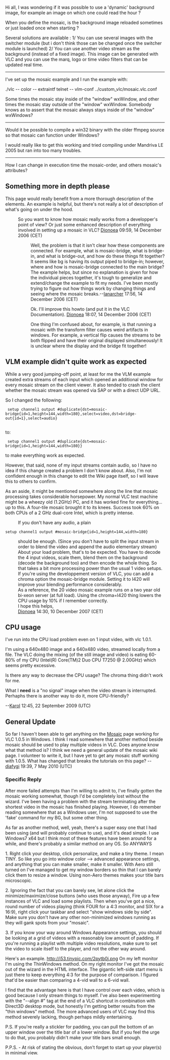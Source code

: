 Hi all,
I was wondering if it was possible to use a 'dynamic'
background image, for example an image on which one
could read the hour ?

When you define the mosaic, is the background image
reloaded sometimes or just loaded once when starting ?

Several solutions are available :
1/ You can use several images with the switcher module (but i don't think those can be changed once the switcher module is launched)
2/ You can use another video stream as the background (instead of a fixed image). This image can be generated with VLC and you can use the marq, logo or time video filters that can be updated real time.

----

I've set up the mosaic example and I run the example with:

./vlc -- color -- extraintf telnet -- vlm-conf ../custom_vlc/mosaic.vlc.conf

Some times the mosaic stay inside of the "window" wxWindow, and other times the mosaic stay outside of the "window" wxWindow. Somebody knows as to assert that the mosaic always stays inside of the "window" wxWindows?

----


Would it be possible to compile a win32 binary with the older ffmpeg source so that mosaic can function under Windows?

I would really like to get this working and tried compiling under Mandriva LE 2005 but ran into too many troubles.

----
How I can change in execution time the mosaic-order, and others mosaic's attributes?

== Something more in depth please ==

This page would really benefit from a more thorough description of the elements.  An example is helpful, but there's not really a lot of description of what's going on under the hood.

:So you want to know how mosaic really works from a developper's point of view? Or just some enhanced description of everything involved in setting up a mosaic in VLC? [[User:Dionoea|Dionoea]] 09:59, 14 December 2006 (CET)

::Well, the problem is that it isn't clear how these components are connected.  For example, what is mosaic-bridge, what is bridge-in, and what is bridge-out, and how do these things fit together?  It seems like bg is having its output piped to bridge-in; however, where and how is mosaic-bridge connected to the main bridge?  The example helps, but since no explanation is given for how the individual pieces together, it's tough to generalize and extend/change the example to fit my needs.  I've been mostly trying to figure out how things work by changing things and seeing where the mosaic breaks.--[[User:Ianarcher|Ianarcher]] 17:56, 14 December 2006 (CET)

:::Ok. I'll improve this howto (and put it in the VLC Documentation). [[User:Dionoea|Dionoea]] 18:07, 14 December 2006 (CET)

:: One thing I'm confused about, for example, is that running a mosaic with the transform filter causes weird artifacts in windows.  For example, a vertical flip causes the streams to be both flipped and have their original displayed simultaneously!  It is unclear where the display and the bridge fit together!

== VLM example didn't quite work as expected ==

While a very good jumping-off point, at least for me the VLM example created extra streams of each input which opened an additional window for every mosaic stream on the client viewer. It also tended to crash the client whether the mosaic stream was opened via SAP or with a direct UDP URL.

So I changed the following:

  setup channel1 output #duplicate{dst=mosaic-bridge{id=1,height=144,width=180},select=video,dst=bridge-out{id=1},select=audio}                                                         

to:

  setup channel1 output #duplicate{dst=mosaic-bridge{id=1,height=144,width=180}} 

to make everything work as expected.

However, that said, none of my input streams contain audio, so I have no idea if this change created a problem I don't know about. Also, I'm not confident enough in this change to edit the Wiki page itself, so I will leave this to others to confirm.

As an aside, it might be mentioned somewhere along the line that mosaic processing takes considerable horsepower. My normal VLC test machine might be a wheezy old (1.2GHz) PC, and it has worked fine for everything... up to this. A four-tile mosaic brought it to its knees. Success took 60% on both CPUs of a 2 GHz dual-core Intel, which is pretty intense.

:If you don't have any audio, a plain
 setup channel1 output #mosaic-bridge{id=1,height=144,width=180}
:should be enough. (Since you don't have to split the input stream in order to blend the video and append the audio elementary stream)
:About your load problem, that's to be expected. You have to decode the 4 input videos, scale them, blend them on the background (decode the background too) and then encode the whole thing. So that takes a bit more processing power than the usual 1 video setups. If you're using the developpement version of VLC, you can add a chroma option the mosaic-bridge module. Setting it to I420 will improve your blending performance considerably.
:As a reference, the 20 video mosaic example runs on a two year old bi-xeon server (at full load). Using the chroma=I420 thing lowers the CPU usage by 10% if I remember correctly.
:I hope this helps,
:[[User:Dionoea|Dionoea]] 14:30, 10 December 2007 (CET)

== CPU usage ==

I've run into the CPU load problem even on 1 input video, with vlc 1.0.1.

I'm using a 640x480 image and a 640x480 video, streamed locally from a file. The VLC doing the mixing (of the still image and video) is eating 60-80% of my CPU (Intel(R) Core(TM)2 Duo CPU T7250 @ 2.00GHz) which seems pretty excessive.

Is there any way to decrease the CPU usage? The chroma thing didn't work for me.

What I '''need''' is a "no signal" image when the video stream is interrupted. Perhaphs there is another way to do it, more CPU-friendly?

--[[User:Karol|Karol]] 12:45, 22 September 2009 (UTC)

== General Update ==

So far I haven't been able to get anything on the [[Mosaic]] page working for VLC 1.0.5 in Windows. I think I read somewhere that another method beside mosaic should be used to play multiple videos in VLC. Does anyone know what that method is? I think we need a general update of the mosaic wiki page. I volunteer to write it, but I have yet to get any mosaic stuff working with 1.0.5. What has changed that breaks the tutorials on this page? --[[User:Diafygi|diafygi]] 19:39, 7 May 2010 (UTC)



=== Specific Reply ===

After more failed attempts than I'm willing to admit to, I've finally gotten the mosaic working somewhat, though I'd be completely lost without the wizard.
I've been having a problem with the stream terminating after the shortest video in the mosaic has finished playing.  
However, I do remember reading somewhere that as a Windows user, I'm not supposed to use the 'fake' command for my BG, but some other thing.

As far as another method, well, yeah, there's a super easy one that I had been using (and will probably continue to use), and it's dead simple.
I use Windows7 x64 but I think most of these features have been around for a while, and there's probably a similar method on any OS. So ANYWAYS

1. Right click your desktop, click personalize, and make a tiny theme.  I mean TINY.  So like you go into window color --> advanced appearance settings, and anything that you can make smaller, make it smaller. With Aero still turned on I've managed to get my window borders so thin that I can barely click them to resize a window.  Using non-Aero themes makes your title bars microscopic.  

2.  Ignoring the fact that you can barely see, let alone click the minimize/maximize/close buttons (who uses those anyway), Fire up a few instances of VLC and load some playlists.  Then when you've got a nice, round number of videos playing (think FOUR for a 4:3 monitor, and SIX for a 16:9), right click your taskbar and select "show windows side by side".  Make sure you don't have any other non-minimized windows running as they will gank spots from your "mosaic".

3. If you know your way around Windows Appearance settings, you should be looking at a grid of videos with a reasonably low amount of padding.  If you're running a playlist with multiple video resolutions, make sure to set the video to scale itself to the player, and not the other way around.


Here's an example.  http://i53.tinypic.com/2pytb0j.png  On my left monitor I'm using the ThinWindows method.  On my right monitor I've got the mosaic out of the wizard in the HTML interface.  The gigantic left-side start menu is just there to keep everything 4:3 for the purpose of comparison.  I figured that'd be easier than comparing a 4-vid wall to a 6-vid wall.


I find that the advantage here is that I have control over each video, which is good because I only stream things to myself.  I've also been experimenting with the "--align #" tag at the end of a VLC shortcut in combination with Direct3D desktop mode, but honestly I'm getting better results from the "thin windows" method. The more advanced users of VLC may find this method severely lacking, though perhaps mildly entertaining.

P.S.  If you're really a stickler for padding, you can pull the bottom of an upper window over the title bar of a lower window.  But if you feel the urge to do that, you probably didn't make your title bars small enough.

P.P.S. - At risk of stating the obvious, don't forget to start up your player(s) in minimal view.